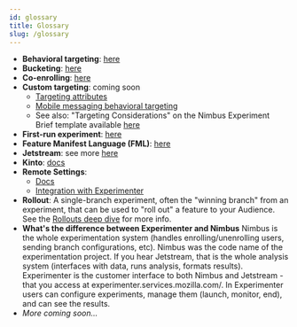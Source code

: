 ```yaml
---
id: glossary 
title: Glossary
slug: /glossary
---
```


* **Behavioral targeting**: [here](/mobile-behavioral-targeting)
* **Bucketing**: [here](/bucketing)
* **Co-enrolling**: [here](/fml/coenrolling-features)
* **Custom targeting**: coming soon
   * [Targeting attributes](https://firefox-source-docs.mozilla.org/browser/components/newtab/content-src/asrouter/docs/targeting-attributes.html)
   * [Mobile messaging behavioral targeting](/mobile-behavioral-targeting)
   * See also: "Targeting Considerations" on the Nimbus Experiment Brief template available [here](/for-product#where-do-i-start)
* **First-run experiment**: [here](/mobile-first-run-experiments)
* **Feature Manifest Language (FML)**: [here](/fml-spec)
* **Jetstream**: see more [here](/jetstream/jetstream)
* **Kinto**: [docs](https://docs.kinto-storage.org/en/stable/index.html)
* **Remote Settings**: 
   * [Docs](https://remote-settings.readthedocs.io/en/latest/)
   * [Integration with Experimenter](https://github.com/mozilla/experimenter/tree/main/docs/experimenter#overview)
* **Rollout**: A single-branch experiment, often the "winning branch" from an experiment, that can be used to "roll out" a feature to your Audience. See the [Rollouts deep dive](/deep-dives/experimenter/rollouts) for more info.
* **What's the difference between Experimenter and Nimbus** Nimbus is the whole experimentation system (handles enrolling/unenrolling users, sending branch configurations, etc).  Nimbus was the code name of the experimentation project.  If you hear Jetstream, that is the whole analysis system (interfaces with data, runs analysis, formats results).  Experimenter is the customer interface to both Nimbus and Jetstream - that you access at experimenter.services.mozilla.com/.  In Experimenter users can configure experiments, manage them (launch, monitor, end), and can see the results.
* _More coming soon..._
